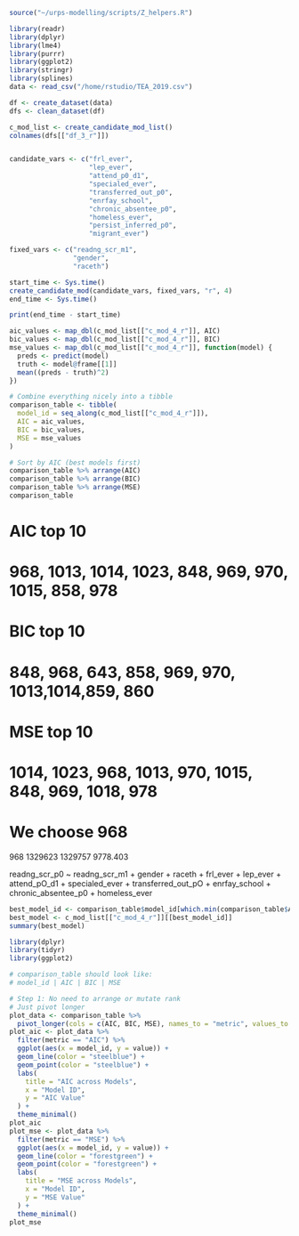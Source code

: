 ```R
source("~/urps-modelling/scripts/Z_helpers.R")

library(readr)
library(dplyr)
library(lme4)
library(purrr)
library(ggplot2)
library(stringr)
library(splines)
data <- read_csv("/home/rstudio/TEA_2019.csv")

df <- create_dataset(data)
dfs <- clean_dataset(df)

c_mod_list <- create_candidate_mod_list()
colnames(dfs[["df_3_r"]])


candidate_vars <- c("frl_ever",
                    "lep_ever",
                    "attend_p0_d1",
                    "specialed_ever",
                    "transferred_out_p0",
                    "enrfay_school",
                    "chronic_absentee_p0",
                    "homeless_ever",
                    "persist_inferred_p0",
                    "migrant_ever")

fixed_vars <- c("readng_scr_m1",
                "gender",
                "raceth")

start_time <- Sys.time()
create_candidate_mod(candidate_vars, fixed_vars, "r", 4)
end_time <- Sys.time()

print(end_time - start_time)
```

```R
aic_values <- map_dbl(c_mod_list[["c_mod_4_r"]], AIC)
bic_values <- map_dbl(c_mod_list[["c_mod_4_r"]], BIC)
mse_values <- map_dbl(c_mod_list[["c_mod_4_r"]], function(model) {
  preds <- predict(model)
  truth <- model@frame[[1]]
  mean((preds - truth)^2)
})

# Combine everything nicely into a tibble
comparison_table <- tibble(
  model_id = seq_along(c_mod_list[["c_mod_4_r"]]),
  AIC = aic_values,
  BIC = bic_values,
  MSE = mse_values
)

# Sort by AIC (best models first)
comparison_table %>% arrange(AIC)
comparison_table %>% arrange(BIC)
comparison_table %>% arrange(MSE)
comparison_table
```

# AIC top 10
# 968, 1013, 1014, 1023, 848, 969, 970, 1015, 858, 978

# BIC top 10
# 848, 968, 643, 858, 969, 970, 1013,1014,859, 860

# MSE top 10
# 1014, 1023, 968, 1013, 970, 1015, 848, 969, 1018, 978

# We choose 968
968	1329623	1329757	9778.403

readng_scr_p0 ~ readng_scr_m1 + gender + raceth + 
frl_ever + lep_ever + attend_pO_d1 + specialed_ever + transferred_out_pO + enrfay_school + chronic_absentee_p0 + homeless_ever 

```R
best_model_id <- comparison_table$model_id[which.min(comparison_table$AIC)]
best_model <- c_mod_list[["c_mod_4_r"]][[best_model_id]]
summary(best_model)
```
```r
library(dplyr)
library(tidyr)
library(ggplot2)

# comparison_table should look like:
# model_id | AIC | BIC | MSE

# Step 1: No need to arrange or mutate rank
# Just pivot longer
plot_data <- comparison_table %>%
  pivot_longer(cols = c(AIC, BIC, MSE), names_to = "metric", values_to = "value")
plot_aic <- plot_data %>%
  filter(metric == "AIC") %>%
  ggplot(aes(x = model_id, y = value)) +
  geom_line(color = "steelblue") +
  geom_point(color = "steelblue") +
  labs(
    title = "AIC across Models",
    x = "Model ID",
    y = "AIC Value"
  ) +
  theme_minimal()
plot_aic
plot_mse <- plot_data %>%
  filter(metric == "MSE") %>%
  ggplot(aes(x = model_id, y = value)) +
  geom_line(color = "forestgreen") +
  geom_point(color = "forestgreen") +
  labs(
    title = "MSE across Models",
    x = "Model ID",
    y = "MSE Value"
  ) +
  theme_minimal()
plot_mse
```